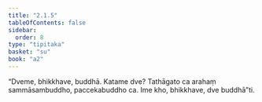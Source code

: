 ```yaml
---
title: "2.1.5"
tableOfContents: false
sidebar:
  order: 8
type: "tipitaka"
basket: "su"
book: "a2"
---
```



<DynamicBreadcrumb />

<Division number="57" book="a2" bookNo="15" page="76">

<Paragraph number="133" book="a2">
“Dveme, bhikkhave, buddhā. Katame dve? Tathāgato ca arahaṃ sammāsambuddho, paccekabuddho ca. Ime kho, bhikkhave, dve buddhā”ti.
</Paragraph>
</Division>